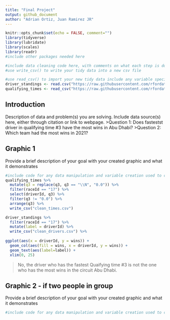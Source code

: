```yaml
---
title: "Final Project"
output: github_document
author: "Adrian Ortiz, Juan Ramirez JR"
---
```


```r
knitr::opts_chunk$set(echo = FALSE, comment="")
library(tidyverse)
library(lubridate)
library(scales)
library(readr)
#include other packages needed here
```

```r
#include data cleaning code here, with comments on what each step is doing the indicators above eval=FALSE and include=FALSE will stop the code from running again when you knit the document while still keeping the code in the document
#use write_csv() to write your tidy data into a new csv file
```

```r
#use read_csv() to import your new tidy data include any variable specifications here as needed
driver_standings <- read.csv("https://raw.githubusercontent.com/rfordatascience/tidytuesday/master/data/2021/2021-09-07/driver_standings.csv")
qualifying_times <- read_csv("https://raw.githubusercontent.com/rfordatascience/tidytuesday/master/data/2021/2021-09-07/qualifying.csv")
```

## Introduction
Description of data and problem(s) you are solving.  Include data source(s) here, either through citation or link to webpage.
>Question 1: Does fastestst driver in qualifying time #3 have the most wins in Abu Dhabi?
>Question 2: Which team had the most wins in 2021?

## Graphic 1
Provide a brief description of your goal with your created graphic and what it demonstrates
```r
#include code for any data manipulation and variable creation used to create teh graphic as well as the code for the graph creation - be sure to comment all code with description of steps being completed with each line of code
qualifying_times %>% 
  mutate(q3 = replace(q3, q3 == "\\N", "0.0")) %>% 
  filter(raceId == "17") %>% 
  select(driverId, q3) %>% 
  filter(q3 != "0.0") %>% 
  arrange(q3) %>% 
  write_csv("clean_times.csv")
```

```r
driver_standings %>% 
  filter(raceId == "17") %>% 
  mutate(label = driverId) %>% 
  write_csv("clean_drivers.csv") %>% 
  
ggplot(aes(x = driverId, y = wins)) +
  geom_col(aes(fill = wins, x = driverId, y = wins)) +
  geom_text(aes(label=label)) +
  xlim(0, 25) 
```
> No, the driver who has the fastest Quaifying time #3 is not the one who has the most wins in the circuit Abu Dhabi.

## Graphic 2 - if two people in group
Provide a brief description of your goal with your created graphic and what it demonstrates
```r
#include code for any data manipulation and variable creation used to create teh graphic as well as the code for the graph creation - be sure to comment all code with description of steps being completed with each line of code
```
